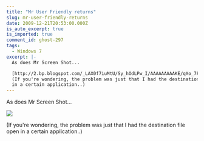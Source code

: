 ```yaml
---
title: "Mr User Friendly returns"
slug: mr-user-friendly-returns
date: 2009-12-21T20:53:00.000Z
is_auto_excerpt: true
is_imported: true
comment_id: ghost-297
tags:
  - Windows 7
excerpt: |-
  As does Mr Screen Shot...

  [http://2.bp.blogspot.com/_LAX0f7iuMtU/Sy_hOdLPw_I/AAAAAAAAAKE/qXo_7FfqziE/s1600-h/wtferror_.png]
  (If you're wondering, the problem was just that I had the destination file open
  in a certain application..)
---
```


As does Mr Screen Shot...

![](./wtferror_.png)

(If you're wondering, the problem was just that I had the destination file open
in a certain application..)

